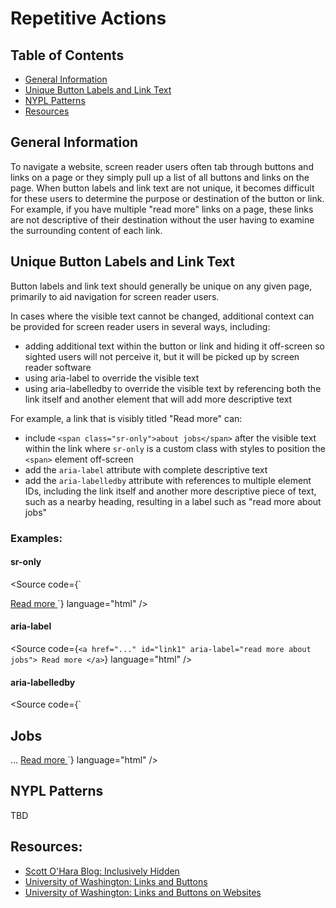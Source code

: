 
<Meta title="Accessibility Guide/Repetitive Actions" />

# Repetitive Actions

## Table of Contents

- [General Information](#general-information)
- [Unique Button Labels and Link Text](#unique-button-labels-and-link-text)
- [NYPL Patterns](#nypl-patterns)
- [Resources](#resources)

## General Information

To navigate a website, screen reader users often tab through buttons and links
on a page or they simply pull up a list of all buttons and links on the page.
When button labels and link text are not unique, it becomes difficult for these
users to determine the purpose or destination of the button or link. For
example, if you have multiple "read more" links on a page, these links are not
descriptive of their destination without the user having to examine the
surrounding content of each link.

## Unique Button Labels and Link Text

Button labels and link text should generally be unique on any given page,
primarily to aid navigation for screen reader users.

In cases where the visible text cannot be changed, additional context can be
provided for screen reader users in several ways, including:

- adding additional text within the button or link and hiding it off-screen so
  sighted users will not perceive it, but it will be picked up by screen reader
  software
- using aria-label to override the visible text
- using aria-labelledby to override the visible text by referencing both the
  link itself and another element that will add more descriptive text

For example, a link that is visibly titled "Read more" can:

- include `<span class="sr-only">about jobs</span>` after the visible text
  within the link where `sr-only` is a custom class with styles to position the
  `<span>` element off-screen
- add the `aria-label` attribute with complete descriptive text
- add the `aria-labelledby` attribute with references to multiple element IDs,
  including the link itself and another more descriptive piece of text, such as
  a nearby heading, resulting in a label such as "read more about jobs"

### Examples:

#### sr-only

<Source
  code={`
<style>
  .sr-only {
    clip: rect(1px, 1px, 1px, 1px);
    height: 1px;
    overflow: hidden;
    position: absolute !important;
    width: 1px;
    word-wrap: normal;
  }
</style>

<a href="..." id="link1">
  Read more <span class="sr-only">about jobs</span>
</a>
`} language="html" />

#### aria-label

<Source
  code={`
<a href="..." id="link1" aria-label="read more about jobs">
  Read more
</a>
`} language="html" />

#### aria-labelledby

<Source
  code={`
<h2 id="jobsheading">Jobs</h2>
...
<a href="..." id="link1" aria-labelledby="link1 jobsheading">
  Read more
</a>
`} language="html" />

## NYPL Patterns

TBD

## Resources:

- [Scott O'Hara Blog: Inclusively Hidden](https://www.scottohara.me/blog/2017/04/14/inclusively-hidden.html)
- [University of Washington: Links and Buttons](https://www.washington.edu/accessibility/checklist/links-buttons/)
- [University of Washington: Links and Buttons on Websites](https://www.washington.edu/accessibility/websites/links-buttons/)
